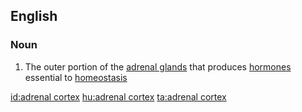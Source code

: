 ==English==

===Noun===
{{wikipedia}}
{{en-noun|sg=[[adrenal]] [[cortex]]|es}}

#{{anatomy}} The outer portion of the [[adrenal gland]]s that produces [[hormone]]s essential to [[homeostasis]]

[[id:adrenal cortex]]
[[hu:adrenal cortex]]
[[ta:adrenal cortex]]